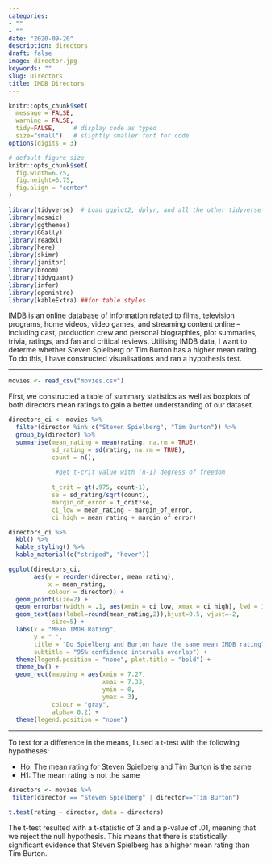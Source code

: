 ```yaml
---
categories:
- ""
- ""
date: "2020-09-20"
description: directors
draft: false
image: director.jpg
keywords: ""
slug: Directors
title: IMDB Directors
---
```



```r
knitr::opts_chunk$set(
  message = FALSE, 
  warning = FALSE, 
  tidy=FALSE,     # display code as typed
  size="small")   # slightly smaller font for code
options(digits = 3)

# default figure size
knitr::opts_chunk$set(
  fig.width=6.75, 
  fig.height=6.75,
  fig.align = "center"
)
```


```r
library(tidyverse)  # Load ggplot2, dplyr, and all the other tidyverse packages
library(mosaic)
library(ggthemes)
library(GGally)
library(readxl)
library(here)
library(skimr)
library(janitor)
library(broom)
library(tidyquant)
library(infer)
library(openintro)
library(kableExtra) ##for table styles
```

[IMDB](https://en.wikipedia.org/wiki/IMDb) is an online database of information related to films, television programs, home videos, video games, and streaming content online – including cast, production crew and personal biographies, plot summaries, trivia, ratings, and fan and critical reviews. Utilising IMDB data, I want to determe whether Steven Spielberg or Tim Burton has a higher mean rating. To do this, I have constructed visualisations and ran a hypothesis test.

------------------

```r

movies <- read_csv("movies.csv")

```
First, we constructed a table of summary statistics as well as boxplots of both directors mean ratings to gain a better understanding of our dataset.

```r

directors_ci <- movies %>%
  filter(director %in% c("Steven Spielberg", "Tim Burton")) %>%
  group_by(director) %>%
  summarise(mean_rating = mean(rating, na.rm = TRUE),
            sd_rating = sd(rating, na.rm = TRUE),
            count = n(),
            
             #get t-crit value with (n-1) degress of freedom
            
            t_crit = qt(.975, count-1),
            se = sd_rating/sqrt(count),
            margin_of_error = t_crit*se,
            ci_low = mean_rating - margin_of_error,
            ci_high = mean_rating + margin_of_error)

directors_ci %>% 
  kbl() %>% 
  kable_styling() %>% 
  kable_material(c("striped", "hover"))
```

```r
ggplot(directors_ci,
       aes(y = reorder(director, mean_rating),
           x = mean_rating,
           colour = director)) +
  geom_point(size=2) +
  geom_errorbar(width = .1, aes(xmin = ci_low, xmax = ci_high), lwd = 1.75) +
  geom_text(aes(label=round(mean_rating,2)),hjust=0.5, vjust=-2,
            size=5) +
  labs(x = "Mean IMDB Rating",
       y = " ",
       title = "Do Spielberg and Burton have the same mean IMDB rating?",
       subtitle = "95% confidence intervals overlap") +
  theme(legend.position = "none", plot.title = "bold") +
  theme_bw() +
  geom_rect(mapping = aes(xmin = 7.27, 
                          xmax = 7.33, 
                          ymin = 0, 
                          ymax = 3), 
            colour = "gray", 
            alpha= 0.2) +
  theme(legend.position = "none")


```

--------------------------------------------

To test for a difference in the means, I used a t-test with the following hypotheses: 

* Ho: The mean rating for Steven Spielberg and Tim Burton is the same
* H1: The mean rating is not the same

```r

directors <- movies %>%
 filter(director == "Steven Spielberg" | director=="Tim Burton")

t.test(rating ~ director, data = directors)

```
The t-test resulted with a t-statistic of 3 and a p-value of .01, meaning that we reject the null hypothesis. This means that there is statistically significant evidence that Steven Spielberg has a higher mean rating than Tim Burton. 